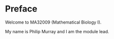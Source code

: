 # Preface {.unnumbered}

Welcome to MA32009 (Mathematical Biology I).

My name is Philip Murray and I am the module lead.

